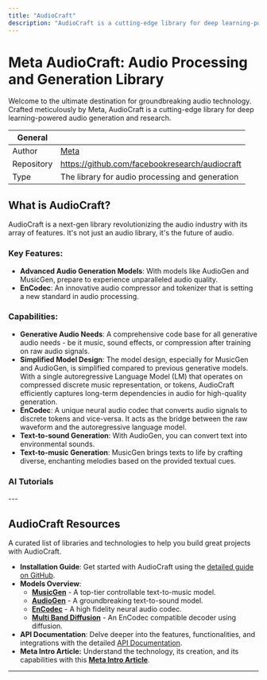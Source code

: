 ```yaml
---
title: "AudioCraft"
description: "AudioCraft is a cutting-edge library for deep learning-powered audio generation and research"
---
```


# Meta AudioCraft: Audio Processing and Generation Library
Welcome to the ultimate destination for groundbreaking audio technology. Crafted meticulously by Meta, AudioCraft is a cutting-edge library for deep learning-powered audio generation and research.

| General  |  |
| --- | --- |
| Author | [Meta](https://www.meta.com/)  |
| Repository | https://github.com/facebookresearch/audiocraft |
| Type | The library for audio processing and generation |


## What is AudioCraft?
AudioCraft is a next-gen library revolutionizing the audio industry with its array of features. It's not just an audio library, it's the future of audio.

### Key Features:

- **Advanced Audio Generation Models**: With models like AudioGen and MusicGen, prepare to experience unparalleled audio quality.
- **EnCodec**: An innovative audio compressor and tokenizer that is setting a new standard in audio processing.

### Capabilities:
- **Generative Audio Needs**: A comprehensive code base for all generative audio needs - be it music, sound effects, or compression after training on raw audio signals.
- **Simplified Model Design**: The model design, especially for MusicGen and AudioGen, is simplified compared to previous generative models. With a single autoregressive Language Model (LM) that operates on compressed discrete music representation, or tokens, AudioCraft efficiently captures long-term dependencies in audio for high-quality generation.
- **EnCodec**: A unique neural audio codec that converts audio signals to discrete tokens and vice-versa. It acts as the bridge between the raw waveform and the autoregressive language model.
- **Text-to-sound Generation**: With AudioGen, you can convert text into environmental sounds.
- **Text-to-music Generation**: MusicGen brings texts to life by crafting diverse, enchanting melodies based on the provided textual cues.


### AI Tutorials
<TechTutorials/>
---

## AudioCraft Resources
A curated list of libraries and technologies to help you build great projects with AudioCraft.

* **Installation Guide**: Get started with AudioCraft using the [detailed guide on GitHub](https://github.com/facebookresearch/audiocraft).
* **Models Overview**:
  * **[MusicGen](https://github.com/facebookresearch/audiocraft/blob/main/docs/MUSICGEN.md)** - A top-tier controllable text-to-music model.
  * **[AudioGen](https://github.com/facebookresearch/audiocraft/blob/main/docs/AUDIOGEN.md)** - A groundbreaking text-to-sound model.
  * **[EnCodec](https://github.com/facebookresearch/audiocraft/blob/main/docs/ENCODEC.md)** - A high fidelity neural audio codec.
  * **[Multi Band Diffusion](https://github.com/facebookresearch/audiocraft/blob/main/docs/MBD.md)** - An EnCodec compatible decoder using diffusion.
* **API Documentation**: Delve deeper into the features, functionalities, and integrations with the detailed [API Documentation](https://facebookresearch.github.io/audiocraft/api_docs/audiocraft/index.html).
* **Meta Intro Article:** Understand the technology, its creation, and its capabilities with this **[Meta Intro Article](https://ai.meta.com/blog/audiocraft-musicgen-audiogen-encodec-generative-ai-audio/)**.
---

